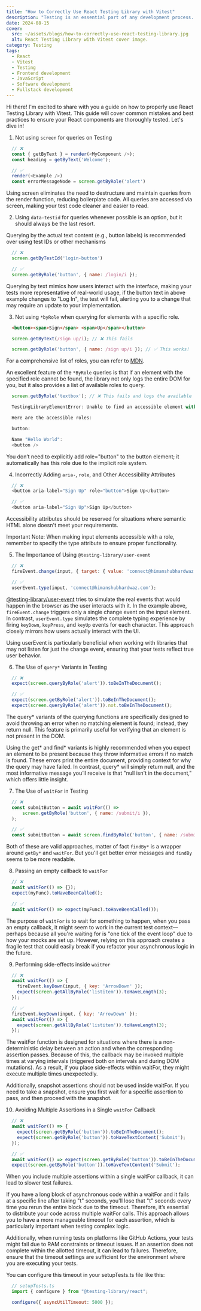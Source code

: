 ```yaml
---
title: "How to Correctly Use React Testing Library with Vitest"
description: "Testing is an essential part of any development process. Learn about common mistakes and best practices for using React Testing Library with Vitest to ensure your React components are thoroughly tested."
date: 2024-08-15
cover:
  src: ~/assets/blogs/how-to-correctly-use-react-testing-library.jpg
  alt: React Testing Library with Vitest cover image.
category: Testing
tags:
  - React
  - Vitest
  - Testing
  - Frontend development
  - JavaScript
  - Software development
  - Fullstack development
---
```


Hi there! I'm excited to share with you a guide on how to properly use React Testing Library with Vitest. This guide will cover common mistakes
and best practices to ensure your React components are thoroughly tested. Let's dive in!

1. Not using `screen` for queries on Testing

```js
  // ❌
  const { getByText } = render(<MyComponent />);
  const heading = getByText('Welcome');  

  // ✅
  render(<Example />)
  const errorMessageNode = screen.getByRole('alert')
```

Using screen eliminates the need to destructure and maintain queries from the render function, reducing boilerplate code.
All queries are accessed via screen, making your test code cleaner and easier to read.

2. Using `data-testid` for queries whenever possible is an option, but it should always be the last resort.

Querying by the actual text content (e.g., button labels) is recommended over using test IDs or other mechanisms

```js
  // ❌
  screen.getByTestId('login-button')

  // ✅
  screen.getByRole('button', { name: /login/i });
```

Querying by text mimics how users interact with the interface, making your tests more representative of real-world usage, if the 
button text in above example changes to "Log In", the test will fail, alerting you to a change that may require an update to your implementation.

3. Not using `*byRole` when querying for elements with a specific role.

```html
  <button><span>Sign</span> <span>Up</span></button>
```

```js
  screen.getByText(/sign up/i); // ❌ This fails

  screen.getByRole('button', { name: /sign up/i }); // ✅ This works!
```

For a comprehensive list of roles, you can refer to [MDN](https://developer.mozilla.org/en-US/docs/Web/Accessibility/ARIA/Roles). 

An excellent feature of the `*ByRole` queries is that if an element with the specified role cannot be found, 
the library not only logs the entire DOM for you, but it also provides a list of available roles to query.

```js
  screen.getByRole('textbox'); // ❌ This fails and logs the available roles present in the DOM

  TestingLibraryElementError: Unable to find an accessible element with the role "blah"

  Here are the accessible roles:

  button:

  Name "Hello World":
  <button />
```

You don’t need to explicitly add role="button" to the button element; it automatically has this role due to the implicit role system. 

4. Incorrectly Adding `aria-`, `role`, and Other Accessibility Attributes

```js
  // ❌
  <button aria-label="Sign Up" role="button">Sign Up</button>

  // ✅ 
  <button aria-label="Sign Up">Sign Up</button>
```

Accessibility attributes should be reserved for situations where semantic HTML alone doesn't meet your requirements.

Important Note: When making input elements accessible with a role, remember to specify the type attribute to ensure proper functionality.

5. The Importance of Using `@testing-library/user-event`

```js
  // ❌
  fireEvent.change(input, { target: { value: 'connect@himanshubhardwaz.com' } });

  // ✅
  userEvent.type(input, 'connect@himanshubhardwaz.com');
```

[@testing-library/user-event](https://github.com/testing-library/user-event) tries to simulate the real events that would happen in the browser as the user interacts with it. 
In the example above, `fireEvent.change` triggers only a single change event on the input element. In contrast, `userEvent.type` simulates the complete typing experience by firing `keyDown`, `keyPress`, and `keyUp` events for each character. 
This approach closely mirrors how users actually interact with the UI.

Using userEvent is particularly beneficial when working with libraries that may not listen for just the change event, ensuring that your tests reflect true user behavior.

6. The Use of `query*` Variants in Testing

```js
  // ❌
  expect(screen.queryByRole('alert')).toBeInTheDocument();

  // ✅
  expect(screen.getByRole('alert')).toBeInTheDocument();
  expect(screen.queryByRole('alert')).not.toBeInTheDocument();
```

The query* variants of the querying functions are specifically designed to avoid throwing an error when no matching element is found; instead, they return null. 
This feature is primarily useful for verifying that an element is not present in the DOM.

Using the get* and find* variants is highly recommended when you expect an element to be present because they throw informative errors if no match is found.
These errors print the entire document, providing context for why the query may have failed. In contrast, query* will simply return null,
and the most informative message you’ll receive is that "null isn't in the document," which offers little insight.

7. The Use of `waitFor` in Testing

```js
  // ❌
  const submitButton = await waitFor(() =>
	  screen.getByRole('button', { name: /submit/i }),
  );

  // ✅
  const submitButton = await screen.findByRole('button', { name: /submit/i });
```

Both of these are valid approaches, matter of fact `findBy*` is a wrapper around `getBy*` and `waitFor`. But you'll get better error messages and `findBy` seems to be more readable.

8. Passing an empty callback to `waitFor`

```js
  // ❌
  await waitFor(() => {});
  expect(myFunc).toHaveBeenCalled();

  // ✅
  await waitFor(() => expect(myFunc).toHaveBeenCalled());
```

The purpose of `waitFor` is to wait for something to happen, when you pass an empty callback, it might seem to work in the current test 
context—perhaps because all you're waiting for is "one tick of the event loop" due to how your mocks are set up. However, relying on this 
approach creates a fragile test that could easily break if you refactor your asynchronous logic in the future.

9. Performing side-effects inside `waitFor`

```js
  // ❌
  await waitFor(() => {
    fireEvent.keyDown(input, { key: 'ArrowDown' });
    expect(screen.getAllByRole('listitem')).toHaveLength(3);
  });

  // ✅
  fireEvent.keyDown(input, { key: 'ArrowDown' });
  await waitFor(() => {
    expect(screen.getAllByRole('listitem')).toHaveLength(3);
  });
```

The waitFor function is designed for situations where there is a non-deterministic delay between an action and when the corresponding assertion passes.
Because of this, the callback may be invoked multiple times at varying intervals (triggered both on intervals and during DOM mutations).
As a result, if you place side-effects within waitFor, they might execute multiple times unexpectedly.

Additionally, snapshot assertions should not be used inside waitFor. If you need to take a snapshot, ensure you first wait for a specific 
assertion to pass, and then proceed with the snapshot.

10. Avoiding Multiple Assertions in a Single `waitFor` Callback

```js
  // ❌
  await waitFor(() => {
    expect(screen.getByRole('button')).toBeInTheDocument();
    expect(screen.getByRole('button')).toHaveTextContent('Submit');
  });

  // ✅
  await waitFor(() => expect(screen.getByRole('button')).toBeInTheDocument());
  expect(screen.getByRole('button')).toHaveTextContent('Submit');
```

When you include multiple assertions within a single waitFor callback, it can lead to slower test failures. 

If you have a long block of asynchronous code within a waitFor and it fails at a specific line after taking "t" seconds, you'll lose that "t" seconds every time you rerun the entire block due to the timeout. 
Therefore, it’s essential to distribute your code across multiple waitFor calls. 
This approach allows you to have a more manageable timeout for each assertion, which is particularly important when testing complex logic.

Additionally, when running tests on platforms like GitHub Actions, your tests might fail due to RAM constraints or timeout issues. 
If an assertion does not complete within the allotted timeout, it can lead to failures. 
Therefore, ensure that the timeout settings are sufficient for the environment where you are executing your tests.

You can configure this timeout in your setupTests.ts file like this:

```js
  // setupTests.ts
  import { configure } from "@testing-library/react";

  configure({ asyncUtilTimeout: 5000 });
```